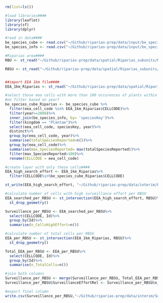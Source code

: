 ```r
rm(list=ls())

#load libraries####
library(leaflet)
library(sf)
library(dplyr)

#read in data####
be_species_cube <- read.csv("~/Github/riparias-prep/data/input/be_species_cube.csv")
be_species_info <- read.csv("~/Github/riparias-prep/data/input/be_species_info.csv")

#Riparias area####
RBU <- st_read("~/Github/riparias-prep/data/spatial/Riparias_subunits/RBU_RIPARIAS_12_02_2021.geojson")

RBSU <- st_read("~/Github/riparias-prep/data/spatial/Riparias_subunits/RBSU_RIPARIAS_12_02_2021.geojson")


##import EEA 1km file####
EEA_1km_Riparias <- st_read("~/Github/riparias-prep/data/spatial/Riparias_subunits/EEA_1km_Riparias.geojson")

#select those eea cells with more than 100 occurences of plants within Riparias area
#no filter based on year?
be_species_cube_Riparias <- be_species_cube %>%
  filter(eea_cell_code %in% EEA_1km_Riparias$CELLCODE)%>%
  filter(year>=2000)%>%
  inner_join(be_species_info, by= 'speciesKey')%>%
  filter(kingdom == "Plantae")%>%
  select(eea_cell_code, speciesKey, year)%>%
  distinct%>%
  group_by(eea_cell_code, year)%>%
  summarise(totalSpeciesReported=n())%>%
  group_by(eea_cell_code)%>%
  summarise(max_SpeciesReported= max(totalSpeciesReported))%>%
  filter(max_SpeciesReported>100)%>%
  rename(CELLCODE = eea_cell_code)

#create layer with only these cells####
EEA_high_search_effort <- EEA_1km_Riparias%>%
  filter(CELLCODE%in%be_species_cube_Riparias$CELLCODE)

st_write(EEA_high_search_effort, "~/Github/riparias-prep/data/interim/EEA_high_search_effort.geojson")

#calculate number of cells with high surveillance effort per RBSU
EEA_searched_per_RBSU <- st_intersection(EEA_high_search_effort, RBSU)%>%
  st_drop_geometry()

Surveillance_per_RBSU <- EEA_searched_per_RBSU%>%
  select(CELLCODE, Id)%>%
  group_by(Id)%>%
  summarise(n_CellsHighEffort=n())

#calculate number of total cells per RBSU
EEA_per_RBSU <- st_intersection(EEA_1km_Riparias, RBSU)%>%
  st_drop_geometry()

Total_EEA_per_RBSU <- EEA_per_RBSU%>%
  select(CELLCODE, Id)%>%
  group_by(Id)%>%
  summarise(n_TotalCells=n())

#join both columns
Surveillance_per_RBSU <- merge(Surveillance_per_RBSU, Total_EEA_per_RBSU, by= 'Id')
Surveillance_per_RBSU$SurveillanceEffortRel <- Surveillance_per_RBSU$n_CellsHighEffort/Surveillance_per_RBSU$n_TotalCells

#export final column
write.csv(Surveillance_per_RBSU,"~/Github/riparias-prep/data/interim/Surveillance_effort.csv", row.names=FALSE)

```

  